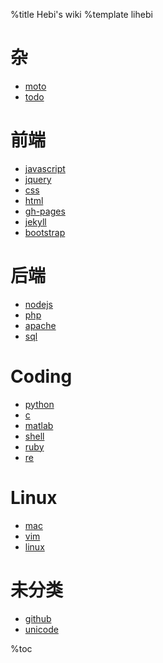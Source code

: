 %title Hebi's wiki
%template lihebi
= 杂 =
* [[moto]]
* [[todo]]

= 前端 =
* [[javascript]]
* [[jquery]]
* [[css]]
* [[html]]
* [[gh-pages]]
* [[jekyll]]
* [[bootstrap]]

= 后端 =
* [[nodejs]]
* [[php]]
* [[apache]]
* [[sql]]

= Coding =
* [[python]]
* [[c]]
* [[matlab]]
* [[shell]]
* [[ruby]]
* [[re]]

= Linux =
* [[mac]]
* [[vim]]
* [[linux]]

= 未分类 =
* [[github]]
* [[unicode]]

%toc
